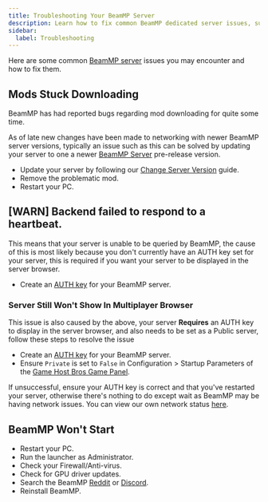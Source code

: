 ```yaml
---
title: Troubleshooting Your BeamMP Server
description: Learn how to fix common BeamMP dedicated server issues, such as Mod downloads getting stuck, backend failed to respond to a heartbeat and more.
sidebar:
  label: Troubleshooting
---
```


Here are some common [BeamMP server](https://www.gamehostbros.com/beammp-server-hosting/) issues you may encounter and how to fix them.

## Mods Stuck Downloading

BeamMP has had reported bugs regarding mod downloading for quite some time.

As of late new changes have been made to networking with newer BeamMP server versions, typically an issue such as this can be solved by updating your server to one a newer [BeamMP Server](https://github.com/BeamMP/BeamMP-Server/releases) pre-release version.

- Update your server by following our [Change Server Version](/games/beammp/change-version/) guide.
- Remove the problematic mod.
- Restart your PC.

## [WARN] Backend failed to respond to a heartbeat.

This means that your server is unable to be queried by BeamMP, the cause of this is most likely because you don't currently have an AUTH key set for your server, this is required if you want your server to be displayed in the server browser.

- Create an [AUTH key](/games/beammp/authkeys/) for your BeamMP server.

### Server Still Won't Show In Multiplayer Browser

This issue is also caused by the above, your server **Requires** an AUTH key to display in the server browser, and also needs to be set as a Public server, follow these steps to resolve the issue

- Create an [AUTH key](/games/beammp/authkeys/) for your BeamMP server.
- Ensure `Private` is set to `False` in Configuration > Startup Parameters of the [Game Host Bros Game Panel](https://panel.gamehostbros.com/).

If unsuccessful, ensure your AUTH key is correct and that you've restarted your server, otherwise there's nothing to do except wait as BeamMP may be having network issues. You can view our own network status [here](https://status.gamehostbros.com/).

## BeamMP Won't Start

- Restart your PC.
- Run the launcher as Administrator.
- Check your Firewall/Anti-virus.
- Check for GPU driver updates.
- Search the BeamMP [Reddit](https://www.reddit.com/r/BeamMP/) or [Discord](https://discord.gg/BeamMP).
- Reinstall BeamMP.